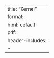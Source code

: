 --- 
title: "Kernel"
format: 
  html: default
  pdf:
    header-includes:
      - \usepackage{mathtools} 
--- 